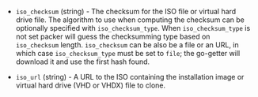 <!-- Code generated from the comments of the ISOConfig struct in common/iso_config.go; DO NOT EDIT MANUALLY -->

-   `iso_checksum` (string) - The checksum for the ISO file or virtual hard drive file. The algorithm
    to use when computing the checksum can be optionally specified with
    `iso_checksum_type`. When `iso_checksum_type` is not set packer will
    guess the checksumming type based on `iso_checksum` length.
    `iso_checksum` can be also be a file or an URL, in which case
    `iso_checksum_type` must be set to `file`; the go-getter will download
    it and use the first hash found.
    
-   `iso_url` (string) - A URL to the ISO containing the installation image or virtual hard drive
    (VHD or VHDX) file to clone.
    
